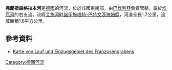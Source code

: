 {{No footnotes|time=2020-12-06T04:00:01+00:00}}
{{Coord|49|36|59.90|N|10|30|9.87|E|display=title}}

'''弗蘭措森格拉本河'''是[[德國|德國]]的河流，位於該國東南部，由[[巴伐利亞|巴伐利亞]]負責管轄，屬於[[埃厄河_(艾施河支流)|埃厄河]]的右支流，流經[[艾施河畔諾伊施塔特-巴特文茨海姆縣|艾施河畔諾伊施塔特-巴特文茨海姆縣]]，河道全長1.7公里，流域面積1.6平方公里。

==參考資料==
* [https://v.bayern.de/25z4P Karte von Lauf und Einzugsgebiet des Franzosengrabens]

{{Germany-geo-stub}}
[[Category:德國河流|Category:德國河流]]